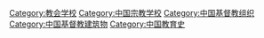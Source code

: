 {{Catmore|中國教會學校列表}}

[[Category:教会学校|Category:教会学校]]
[[Category:中国宗教学校|Category:中国宗教学校]]
[[Category:中国基督教组织|Category:中国基督教组织]]
[[Category:中国基督教建筑物|Category:中国基督教建筑物]]
[[Category:中国教育史|Category:中国教育史]]